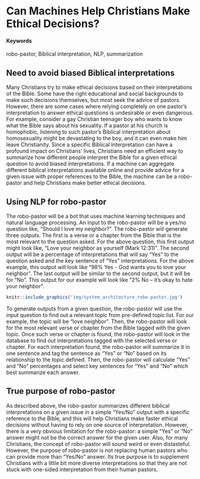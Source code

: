# Can Machines Help Christians Make Ethical Decisions? {#robo-pastor}
<!-- great title! love the slug too -->
#### Keywords {-}
robo-pastor, Biblical interpretation, NLP, summarization
<!-- good keywords, but add one or two more -->

## Need to avoid biased Biblical interpretations
<!-- can you characterize the need in the heading? -->
Many Christians try to make ethical decisions based on their interpretations of the Bible. Some have the right educational and social backgrounds to make such decisions themselves, but most seek the advice of pastors. However, there are some cases where relying completely on one pastor's interpretation to answer ethical questions is undesirable or even dangerous. For example, consider a gay Christian teenager boy who wants to know what the Bible says about his sexuality. If a pastor at his church is homophobic, listening to such pastor's Biblical interpretation about homosexuality might be devastating to the boy, and it can even make him leave Christianity. Since a specific Biblical interpretation can have a profound impact on Christians' lives, Christians need an efficient way to summarize how different people interpret the Bible for a given ethical question to avoid biased interpretations. If a machine can aggregate different biblical interpretations available online and provide advice for a given issue with proper references to the Bible, the machine can be a robo-pastor and help Christians make better ethical decisions.

<!-- Clear concept, but controversial? -->
## Using NLP for robo-pastor
The robo-pastor will be a bot that uses machine learning techniques and natural language processing. An input to the robo-pastor will be a yes/no question like, "Should I love my neighbor?". The robo-pastor will generate three outputs. The first is a verse or a chapter from the Bible that is the most relevant to the question asked.<!-- How will you measure relevance? --> For the above question, this first output might look like, "Love your neighbor as yourself (Mark 12:31)". The second output will be a percentage of interpretations that will say "Yes" to the question asked and the key sentence of "Yes" interpretations.<!-- Will they have to be yes/no questions? --> For the above example, this output will look like "98% Yes - God wants you to love your neighbor". The last output will be similar to the second output, but it will be for "No". This output for our example will look like "2% No – it's okay to hate your neighbor".

```r
knitr::include_graphics('img/system_architecture_robo-pastor.jpg')
```

To generate outputs from a given question, the robo-pastor will use the input question to find out a relevant topic from pre-defined topic list. For our example, the topic will be "love neighbor". Then, the robo-pastor will look for the most relevant verse or chapter from the Bible tagged with the given topic. Once such verse or chapter is found, the robo-pastor will look in the database to find out interpretations tagged with the selected verse or chapter. For each interpretation found, the robo-pastor will summarize it in one sentence and tag the sentence as "Yes" or "No" based on its relationship to the topic defined. Then, the robo-pastor will calculate "Yes" and "No" percentages and select key sentences for "Yes" and "No" which best summarize each answer.
<!-- Rotten Tomatoes? -->

## True purpose of robo-pastor

As described above, the robo-pastor summarizes different biblical interpretations on a given issue in a simple "Yes/No" output with a specific reference to the Bible, and this will help Christians make faster ethical decisions without having to rely on one source of interpretation. However, there is a very obvious limitation for the robo-pastor: a simple "Yes" or "No" answer might not be the correct answer for the given user. Also, for many Christians, the concept of robo-pastor will sound weird or even distasteful. However, the purpose of robo-pastor is not replacing human pastors who can provide more than "Yes/No" answer. Its true purpose is to supplement Christians with a little bit more diverse interpretations so that they are not stuck with one-sided interpretation from their human pastors.
<!-- Be careful what you wish for, the Reformation was a civil war within Christianity! -->
